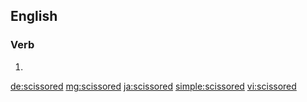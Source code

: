 ==English==

===Verb===
{{head|en|verb form}}

# {{en-past of|scissor}}

[[de:scissored]]
[[mg:scissored]]
[[ja:scissored]]
[[simple:scissored]]
[[vi:scissored]]